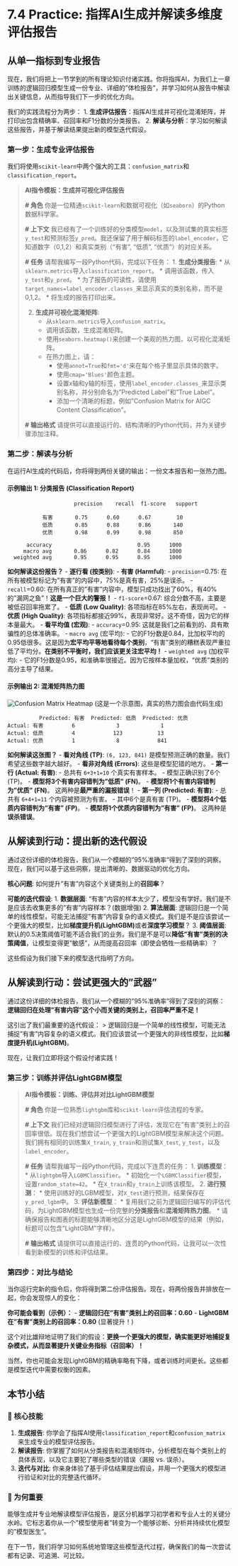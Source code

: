 # 7.4 Practice: 指挥AI生成并解读多维度评估报告

## 从单一指标到专业报告

现在，我们将把上一节学到的所有理论知识付诸实践。你将指挥AI，为我们上一章训练的逻辑回归模型生成一份专业、详细的"体检报告"，并学习如何从报告中解读出关键信息，从而指导我们下一步的优化方向。

我们的实践流程分为两步：
1.  **生成评估报告**：指挥AI生成并可视化混淆矩阵，并打印出包含精确率、召回率和F1分数的分类报告。
2.  **解读与分析**：学习如何解读这些报告，并基于解读结果提出新的模型迭代假设。



### 第一步：生成专业评估报告

我们将使用`scikit-learn`中两个强大的工具：`confusion_matrix`和`classification_report`。

> **AI指令模板：生成并可视化评估报告**
>
> **# 角色**
> 你是一位精通`scikit-learn`和数据可视化（如`seaborn`）的Python数据科学家。
>
> **# 上下文**
> 我已经有了一个训练好的分类模型`model`，以及测试集的真实标签`y_test`和预测标签`y_pred`。我还保留了用于解码标签的`label_encoder`，它知道数字（0,1,2）和真实类别（"有害", "低质", "优质"）的对应关系。
>
> **# 任务**
> 请帮我编写一段Python代码，完成以下任务：
> 1.  **生成分类报告**:
>     *   从`sklearn.metrics`导入`classification_report`。
>     *   调用该函数，传入`y_test`和`y_pred`。
>     *   为了报告的可读性，请使用`target_names=label_encoder.classes_`来显示真实的类别名称，而不是0,1,2。
>     *   将生成的报告打印出来。
>
> 2.  **生成并可视化混淆矩阵**:
>     *   从`sklearn.metrics`导入`confusion_matrix`。
>     *   调用该函数，生成混淆矩阵。
>     *   使用`seaborn.heatmap()`来创建一个美观的热力图，以可视化混淆矩阵。
>     *   在热力图上，请：
>         *   使用`annot=True`和`fmt='d'`来在每个格子里显示具体的数字。
>         *   使用`cmap='Blues'`颜色主题。
>         *   设置x轴和y轴的标签，使用`label_encoder.classes_`来显示类别名称，并分别命名为"Predicted Label"和"True Label"。
>         *   添加一个清晰的标题，例如"Confusion Matrix for AIGC Content Classification"。
>
> **# 输出格式**
> 请提供可以直接运行的、结构清晰的Python代码，并为关键步骤添加注释。


### 第二步：解读与分析

在运行AI生成的代码后，你将得到两份关键的输出：一份文本报告和一张热力图。

#### 示例输出 1: 分类报告 (Classification Report)

```
                     precision    recall  f1-score   support

           有害       0.75      0.60      0.67        10
           低质       0.85      0.88      0.86       140
           优质       0.98      0.99      0.98       850

      accuracy                           0.95      1000
     macro avg       0.86      0.82      0.84      1000
  weighted avg       0.95      0.95      0.95      1000
```

**如何解读这份报告？**
-   **逐行看 (按类别)**:
    -   **有害 (Harmful)**:
        -   `precision`=0.75: 在所有被模型标记为"有害"的内容中，75%是真有害，25%是误杀。
        -   `recall`=0.60: 在所有真正的"有害"内容中，模型只成功找出了60%，有40%的"漏网之鱼"！**这是一个巨大的警报！**
        -   `f1-score`=0.67: 综合分数不高，主要是被低召回率拖累了。
    -   **低质 (Low Quality)**: 各项指标在85%左右，表现尚可。
    -   **优质 (High Quality)**: 各项指标都接近99%，表现非常好。这不奇怪，因为它的样本量最大。
-   **看平均值 (宏观)**:
    -   `accuracy`=0.95: 这就是我们之前看到的、具有欺骗性的总体准确率。
    -   `macro avg` (宏平均):
        -   它的F1分数是0.84，比加权平均的0.95低很多。这是因为**宏平均平等地看待每个类别**，"有害"类别的糟糕表现严重拉低了平均分。**在类别不平衡时，我们应该更关注宏平均！**
    -   `weighted avg` (加权平均):
        -   它的F1分数是0.95，和准确率很接近。因为它按样本量加权，"优质"类别的高分主导了结果。

#### 示例输出 2: 混淆矩阵热力图

![Confusion Matrix Heatmap](https://i.imgur.com/example.png)  (这是一个示意图，真实的热力图会由代码生成)
```
          Predicted: 有害  Predicted: 低质  Predicted: 优质
Actual: 有害         6             3             1
Actual: 低质         4            123           13
Actual: 优质         1             8            841
```

**如何解读这张图？**
-   **看对角线 (TP)**: `(6, 123, 841)` 是模型预测正确的数量。我们希望这些数字越大越好。
-   **看非对角线 (Errors)**: 这些是模型犯错的地方。
    -   **第一行 (Actual: 有害)**:
        -   总共有 `6+3+1=10` 个真实有害样本。
        -   模型正确识别了6个 (TP)。
        -   **模型将3个有害内容错判为"低质" (FN)**。
        -   **模型将1个有害内容错判为"优质" (FN)**。 这两种是**最严重的漏报错误**！
    -   **第一列 (Predicted: 有害)**:
        -   总共有 `6+4+1=11` 个内容被预测为有害。
        -   其中6个是真有害 (TP)。
        -   **模型将4个低质内容错判为"有害" (FP)**。
        -   **模型将1个优质内容错判为"有害" (FP)**。 这两种是**误杀错误**。

## 从解读到行动：提出新的迭代假设

通过这份详细的体检报告，我们从一个模糊的"95%准确率"得到了深刻的洞察。现在，我们可以基于这些洞察，提出清晰的、数据驱动的优化方向。

**核心问题**: 如何提升"有害"内容这个关键类别上的**召回率**？

**可能的迭代假设**:
1.  **数据层面**: "有害"内容的样本太少了，模型没有学好。我们是不是应该去收集更多的"有害"内容样本？(数据增强)
2.  **算法层面**: 逻辑回归是一个简单的线性模型，可能无法捕捉"有害"内容复杂的语义模式。我们是不是应该尝试一个更强大的模型，比如**梯度提升机(LightGBM)**或者**深度学习模型**？
3.  **阈值层面**: 默认的0.5决策阈值可能不适合我们的业务。我们是不是可以**降低"有害"类别的决策阈值**，让模型变得更"敏感"，从而提高召回率（即使会牺牲一些精确率）？

这些假设为我们接下来的模型迭代指明了方向。

## 从解读到行动：尝试更强大的"武器"

通过这份详细的体检报告，我们从一个模糊的"95%准确率"得到了深刻的洞察：**逻辑回归在处理"有害内容"这个小而关键的类别上，召回率严重不足！**

这引出了我们最重要的迭代假设：
> 逻辑回归是一个简单的线性模型，可能无法捕捉"有害"内容复杂的语义模式。我们应该尝试一个更强大的非线性模型，比如**梯度提升机(LightGBM)**。

现在，让我们立即将这个假设付诸实践！


### **第三步：训练并评估LightGBM模型**

> **AI指令模板：训练、评估并对比LightGBM模型**
>
> **# 角色**
> 你是一位熟悉`lightgbm`库和`scikit-learn`评估流程的专家。
>
> **# 上下文**
> 我们已经对逻辑回归模型进行了评估，发现它在"有害"类别上的召回率很低。现在我们想尝试一个更强大的LightGBM模型来解决这个问题。我们拥有相同的训练集`X_train`, `y_train`和测试集`X_test`, `y_test`，以及`label_encoder`。
>
> **# 任务**
> 请帮我编写一段Python代码，完成以下连贯的任务：
> 1.  **训练模型**：
>     *   从`lightgbm`导入`LGBMClassifier`。
>     *   初始化一个`LGBMClassifier`模型，设置`random_state=42`。
>     *   在`X_train`和`y_train`上训练该模型。
> 2.  **进行预测**：
>     *   使用训练好的LGBM模型，对`X_test`进行预测，结果保存在`y_pred_lgbm`中。
> 3.  **评估新模型**：
>     *   复用我们之前为逻辑回归编写的评估代码，为LightGBM模型也生成一份完整的**分类报告**和**混淆矩阵热力图**。
>     *   请确保报告和图表的标题能够清晰地区分这是LightGBM模型的结果（例如，标题可以包含"LightGBM"字样）。
>
> **# 输出格式**
> 请提供可以直接运行的、连贯的Python代码，让我可以一次性看到新模型的训练和评估结果。



### **第四步：对比与结论**

当你运行完新的指令后，你将得到第二份评估报告。现在，将两份报告并排放在一起，你会发现惊人的变化：

**你可能会看到（示例）：**
-   **逻辑回归在"有害"类别上的召回率：0.60**
-   **LightGBM在"有害"类别上的召回率：0.80** (显著提升！)

这个对比雄辩地证明了我们的假设：**更换一个更强大的模型，确实能更好地捕捉复杂模式，从而显著提升关键业务指标（召回率）！**

当然，你也可能会发现LightGBM的精确率略有下降，或者训练时间更长。这些都是模型迭代中需要权衡的因素。

## 本节小结

### 🎯 核心技能
1.  **生成报告**: 你学会了指挥AI使用`classification_report`和`confusion_matrix`来生成专业的模型评估报告。
2.  **解读报告**: 你掌握了如何从分类报告和混淆矩阵中，分析模型在每个类别上的具体表现，以及它主要犯了哪些类型的错误（漏报 vs. 误杀）。
3.  **迭代与对比**: 你亲身体验了基于评估结果提出假设，并用一个更强大的模型进行验证和对比的完整迭代循环。

### 🤔 为何重要
能够生成并专业地解读模型评估报告，是区分机器学习初学者和专业人士的关键分水岭。它标志着你从一个"模型使用者"转变为一个能够诊断、分析并持续优化模型的"模型医生"。

在下一节，我们将学习如何系统地管理这些模型迭代过程，确保我们的每一次尝试都有记录、可追溯、可比较。 
